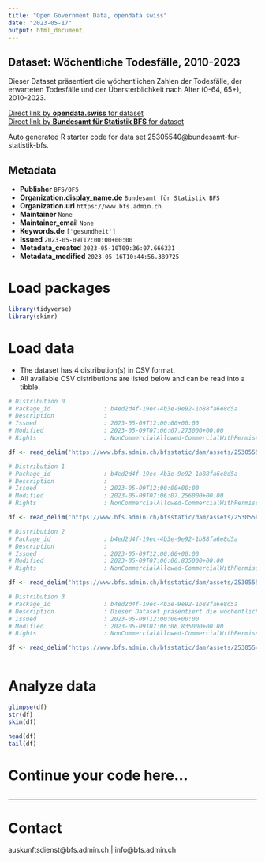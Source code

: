 ```yaml
---
title: "Open Government Data, opendata.swiss"
date: "2023-05-17"
output: html_document
---
```


## Dataset: Wöchentliche Todesfälle, 2010-2023

Dieser Dataset präsentiert die wöchentlichen Zahlen der Todesfälle, der erwarteten Todesfälle und der Übersterblichkeit nach Alter (0-64, 65+), 2010-2023.

[Direct link by **opendata.swiss** for dataset](https://opendata.swiss/de/dataset/wochentliche-todesfalle-2010-20231)<br>
[Direct link by **Bundesamt für Statistik BFS** for dataset](https://www.bfs.admin.ch/asset/de/ts-d-14.03.04.03-wr)

Auto generated R starter code for data set 25305540@bundesamt-fur-statistik-bfs.

## Metadata

- **Publisher** `BFS/OFS`
- **Organization.display_name.de** `Bundesamt für Statistik BFS`
- **Organization.url** `https://www.bfs.admin.ch`
- **Maintainer** `None`
- **Maintainer_email** `None`
- **Keywords.de** `['gesundheit']`
- **Issued** `2023-05-09T12:00:00+00:00`
- **Metadata_created** `2023-05-10T09:36:07.666331`
- **Metadata_modified** `2023-05-16T10:44:56.389725`


# Load packages

```r

library(tidyverse)
library(skimr)

```

# Load data

-   The dataset has 4 distribution(s) in CSV format.
-   All available CSV distributions are listed below and can be read into a tibble.

```r

# Distribution 0
# Package_id               : b4ed2d4f-19ec-4b3e-9e92-1b88fa6e8d5a
# Description              : 
# Issued                   : 2023-05-09T12:00:00+00:00
# Modified                 : 2023-05-09T07:06:07.273000+00:00
# Rights                   : NonCommercialAllowed-CommercialWithPermission-ReferenceRequired

df <- read_delim('https://www.bfs.admin.ch/bfsstatic/dam/assets/25305553/master')

# Distribution 1
# Package_id               : b4ed2d4f-19ec-4b3e-9e92-1b88fa6e8d5a
# Description              : 
# Issued                   : 2023-05-09T12:00:00+00:00
# Modified                 : 2023-05-09T07:06:07.256000+00:00
# Rights                   : NonCommercialAllowed-CommercialWithPermission-ReferenceRequired

df <- read_delim('https://www.bfs.admin.ch/bfsstatic/dam/assets/25305562/master')

# Distribution 2
# Package_id               : b4ed2d4f-19ec-4b3e-9e92-1b88fa6e8d5a
# Description              : 
# Issued                   : 2023-05-09T12:00:00+00:00
# Modified                 : 2023-05-09T07:06:06.835000+00:00
# Rights                   : NonCommercialAllowed-CommercialWithPermission-ReferenceRequired

df <- read_delim('https://www.bfs.admin.ch/bfsstatic/dam/assets/25305555/master')

# Distribution 3
# Package_id               : b4ed2d4f-19ec-4b3e-9e92-1b88fa6e8d5a
# Description              : Dieser Dataset präsentiert die wöchentlichen Zahlen der Todesfälle, der erwarteten Todesfälle und der Übersterblichkeit nach Alter (0-64, 65+), 2010-2023.
# Issued                   : 2023-05-09T12:00:00+00:00
# Modified                 : 2023-05-09T07:06:06.835000+00:00
# Rights                   : NonCommercialAllowed-CommercialWithPermission-ReferenceRequired

df <- read_delim('https://www.bfs.admin.ch/bfsstatic/dam/assets/25305549/master')



```

# Analyze data

```r

glimpse(df)
str(df)
skim(df)

head(df)
tail(df)

```

# Continue your code here...

```r

```

------------------------------------------------------------------------

# Contact

auskunftsdienst@bfs.admin.ch | info@bfs.admin.ch
